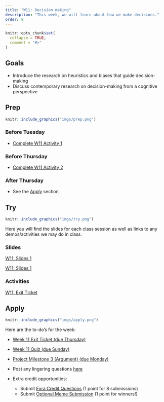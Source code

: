 ```yaml
---
title: "W11: Decision making"
description: "This week, we will learn about how we make decisions."
order: 8 
---
```


```r
knitr::opts_chunk$set(
  collapse = TRUE,
  comment = "#>"
)
```

## Goals

- Introduce the research on heuristics and biases that guide decision-making
- Discuss contemporary research on decision-making from a cognitive perspective

## Prep


:::::{.card .border .border-2 .border-info}
:::: {.grid .g-0}
::: {.g-col-3}
:::: {.card-body}

```r
knitr::include_graphics("imgs/prep.png")
```

::::
:::

::: {.g-col-9}
:::: {.card-body}
### Before Tuesday
- <span style="color:#508AB0"><a href="https://bowdoin.instructure.com/courses/6946/modules/items/447124" target="_blank">Complete W11 Activity 1</a></span>


### Before Thursday

- <span style="color:#508AB0"><a href="https://bowdoin.instructure.com/courses/6946/modules/items/447125" target="_blank">Complete W11 Activity 2</a></span>


### After Thursday

- See the [Apply](#apply) section

::::
:::
::::
:::::

## Try {.mt-5}

:::::{.card .border .border-2 .border-info}
:::: {.grid .g-0}
::: {.g-col-3}
:::: {.card-body}

```r
knitr::include_graphics("imgs/try.png")
```

::::
:::

::: {.g-col-9}
:::: {.card-body}

Here you will find the slides for each class session as well as links to any demos/activities we may do in class.

### Slides

<a class="btn btn-outline-info" href="../../slides/W11_JDM_1.pdf" role="button" target="_blank">W11: Slides 1</a>

<a class="btn btn-outline-info" href="../../slides/W11_JDM_2.pdf" role="button" target="_blank">W11: Slides 1</a>

### Activities

<a class="btn btn-outline-info" href="https://bowdoin.instructure.com/courses/6946/modules/items/447126" role="button" target="_blank">W11: Exit Ticket</a>



::::
:::


::::
:::::

## Apply {.mt-5}

:::::{.card .border .border-2 .border-info}
:::: {.grid .g-0}
::: {.g-col-3}
:::: {.card-body}

```r
knitr::include_graphics("imgs/apply.png")
```

::::
:::

::: {.g-col-9}
:::: {.card-body}

Here are the to-do's for the week:

- <span style="color:#508AB0"><a href="https://bowdoin.instructure.com/courses/6946/modules/items/447126" target="_blank">Week 11 Exit Ticket (due Thursday)</a></span>
- <span style="color:#508AB0"><a href="https://bowdoin.instructure.com/courses/6946/modules/items/447127" target="_blank">Week 11 Quiz (due Sunday)</a></span>
- <span style="color:#508AB0"><a href="https://bowdoin.instructure.com/courses/6946/modules/items/447704" target="_blank">Project Milestone 3 (Argument) (due Monday)</a></span>
- Post any lingering questions <a href="https://forms.gle/FUPZMhQWY8cNEdYs9" target="_blank">here</a>

- Extra credit opportunities:
  - Submit <span style="color:#508AB0"><a href="https://bowdoin.instructure.com/courses/6946/modules/items/447128" target="_blank">Exra Credit Questions</a></span> (1 point for 8 submissions)
  - Submit <span style="color:#508AB0"><a href="https://bowdoin.instructure.com/courses/6946/modules/items/447129" target="_blank">Optional Meme Submission</a></span> (1 point for winners!)

::::
:::


::::
:::::

